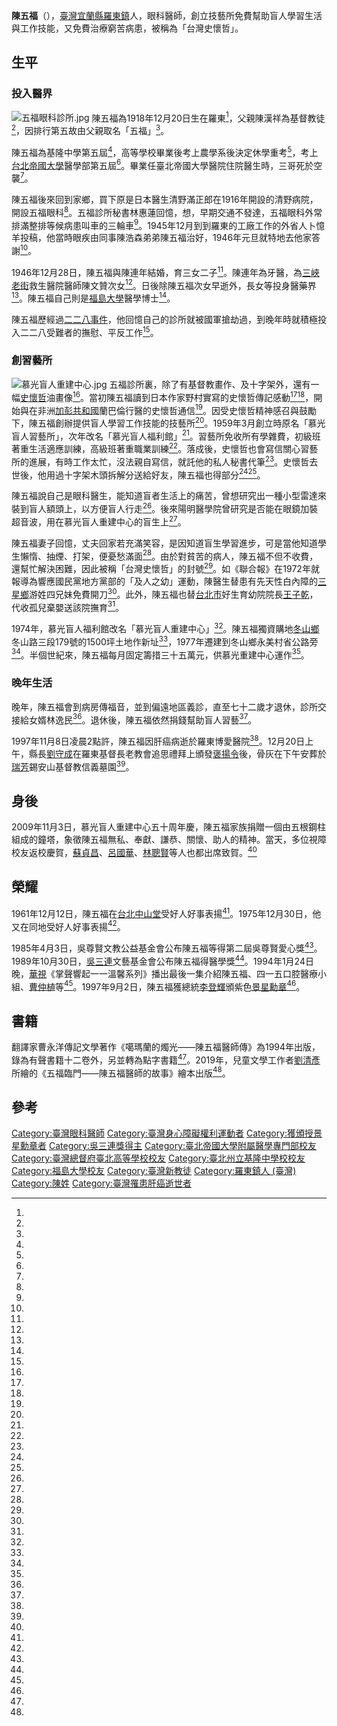 {{Infobox Person
| name   =陳五福
| nickname=
| image     = 
| image_size     = 
| caption  =
| birth_date  = 1918年12月20日
| birth_place = {{TWN-JPN}}[[宜蘭廳|宜蘭廳]]羅東支廳
| death_date  ={{death date and age|mf=yes|1997|11|8|1918|12|20}}
| death_place ={{ROC|臺灣省}}[[宜蘭縣|宜蘭縣]][[羅東鎮_(臺灣)|羅東鎮]][[羅東博愛醫院|博愛醫院]]
| nationality ={{JPN-EMP}}（1918－1945）<br>{{ROC}}（1945－1997）
| occupation =眼科醫師
| alma mater=[[基隆中學校|基隆中學校]]<br>[[臺灣總督府臺北高等學校|臺灣總督府臺北高等學校]]<br>[[臺北帝國大學|臺北帝國大學]]<br>[[福島大學|福島大學]]
| office = 
| term_start = 
| term_end = 
| parents=陳漢祥（父）
| spouse = 陳連年
| children=
| honours =
}}

'''陳五福'''（{{bd|1918年|12月20日|1997年|11月8日|catIdx=C}}），[[臺灣|臺灣]][[宜蘭縣|宜蘭縣]][[羅東鎮_(臺灣)|羅東鎮]]人，眼科醫師，創立技藝所免費幫助盲人學習生活與工作技能，又免費治療窮苦病患，被稱為「台灣史懷哲」。

==生平==
===投入醫界===
[[File:五福眼科診所.jpg|thumb]]
陳五福為1918年12月20日生在羅東<ref name="陳逸凡"/>，父親陳漢祥為基督教徒<ref name="卜憶羊"/>，因排行第五故由父親取名「五福」<ref name="張肇烜"/>。

陳五福為基隆中學第五屆<ref name="陳逸凡"/>，高等學校畢業後考上農學系後決定休學重考<ref name="張肇烜"/>，考上[[台北帝國大學|台北帝國大學]]醫學部第五屆<ref name="陳逸凡"/>。畢業任臺北帝國大學醫院住院醫生時，三哥死於空襲<ref name="張肇烜"/>。

陳五福後來回到家鄉，買下原是日本醫生清野滿正郎在1916年開設的清野病院，開設五福眼科<ref name="朱孝貞"/>。五福診所秘書林惠蓮回憶，想，早期交通不發達，五福眼科外常排滿整排等候病患叫車的三輪車<ref name="徐柏棻"/>。1945年12月到到羅東的工廠工作的外省人卜憶羊投稿，他當時眼疾由同事陳浩森弟弟陳五福治好，1946年元旦就特地去他家答謝<ref name="卜憶羊"/>。

1946年12月28日，陳五福與陳連年結婚，育三女二子<ref name="王秋霖1"/>。陳連年為牙醫，為[[三峽老街|三峽老街]]救生醫院醫師陳文贊次女<ref name="陳俊雄"/>。日後除陳五福次女早逝外，長女等投身醫藥界<ref name="陳淳志"/>。陳五福自己則是[[福島大學|福島大學]]醫學博士<ref name="陳素秋"/>。

陳五福歷經過[[二二八事件|二二八事件]]，他回憶自己的診所就被國軍搶劫過，到晚年時就積極投入二二八受難者的撫慰、平反工作<ref name="陳素秋"/>。

===創習藝所===
[[File:慕光盲人重建中心.jpg|thumb]]
五福診所裏，除了有基督教畫作、及十字架外，還有一幅[[史懷哲|史懷哲]]油畫像<ref name="楊海宴"/>。當初陳五福讀到日本作家野村實寫的史懷哲傳記感動<ref name="陳逸凡"/><ref name="王秋霖1"/>，開始與在非洲[[加彭共和國|加彭共和國]]蘭巴倫行醫的史懷哲通信<ref name="吳祥輝"/>。因受史懷哲精神感召與鼓勵下，陳五福創辦提供盲人學習工作技能的技藝所<ref name="徐淑真"/>。1959年3月創立時原名「慕光盲人習藝所」，次年改名「慕光盲人福利館」<ref name="王秋霖1"/>。習藝所免收所有學雜費，初級班著重生活適應訓練，高級班著重職業訓練<ref name="徐淑真"/>。落成後，史懷哲也會寫信關心習藝所的進展，有時工作太忙，沒法親自寫信，就託他的私人秘書代筆<ref name="吳祥輝"/>。史懷哲去世後，他用過十字架木頭拆解分送給好友，陳五福也得部分<ref name="吳祥輝"/><ref name="吳淑君"/>。

陳五福說自己是眼科醫生，能知道盲者生活上的痛苦，曾想研究出一種小型雷達來裝到盲人額頭上，以方便盲人行走<ref name="楊海宴"/>。後來陽明醫學院曾研究是否能在眼鏡加裝超音波，用在慕光盲人重建中心的盲生上<ref name="1986-06-25"/>。

陳五福妻子回憶，丈夫回家若充滿笑容，是因知道盲生學習進步，可是當他知道學生懶惰、抽煙、打架，便憂愁滿面<ref name="徐淑真"/>。由於對貧苦的病人，陳五福不但不收費，還幫忙解決困難，因此被稱「台灣史懷哲」的封號<ref name="徐柏棻"/>。如《聯合報》在1972年就報導為響應國民黨地方黨部的「及人之幼」運動，陳醫生替患有先天性白內障的[[三星鄉_(台灣)|三星鄉]]游姓四兄妹免費開刀<ref name="1972-07-26"/>。此外，陳五福也替[[台北市|台北市]]好生育幼院院長[[王子乾|王子乾]]，代收孤兒棄嬰送該院撫育<ref name="1962-05-23"/>。

1974年，慕光盲人福利館改名「慕光盲人重建中心」<ref name="吳祥輝"/>。陳五福獨資購地[[冬山鄉|冬山鄉]]冬山路三段179號的1500坪土地作新址<ref name="林宜瑩"/>，1977年遷建到冬山鄉永美村省公路旁<ref name="吳祥輝"/>。半個世紀來，陳五福每月固定籌措三十五萬元，供慕光重建中心運作<ref name="薛桂文"/>。

===晚年生活===
晚年，陳五福會到病房傳福音，並到偏遠地區義診，直至七十二歲才退休，診所交接給女婿林逸民<ref name="陳逸凡"/>。退休後，陳五福依然捐錢幫助盲人習藝<ref name="薛桂文"/>。

1997年11月8日凌晨2點許，陳五福因肝癌病逝於羅東博愛醫院<ref name="薛桂文"/>。12月20日上午，縣長[[劉守成_(臺灣)|劉守成]]在羅東基督長老教會追思禮拜上頒發[[褒揚令|褒揚令]]後，骨灰在下午安葬於[[瑞芳區|瑞芳]]錫安山基督教信義墓園<ref name="1997-12-21"/>。

==身後==
2009年11月3日，慕光盲人重建中心五十周年慶，陳五福家族捐贈一個由五根鋼柱組成的鐘塔，象徵陳五福無私、奉獻、謙恭、關懷、助人的精神。當天，多位視障校友返校慶賀，[[蘇貞昌|蘇貞昌]]、[[呂國華|呂國華]]、[[林聰賢|林聰賢]]等人也都出席致賀。<ref name="王燕華"/>

==榮耀==
1961年12月12日，陳五福在[[台北中山堂|台北中山堂]]受好人好事表揚<ref name="1961-11-29"/>。1975年12月30日，他又在同地受好人好事表揚<ref name="1975-12-18"/>。

1985年4月3日，吳尊賢文教公益基金會公布陳五福等得第二屆吳尊賢愛心獎<ref name="1985-04-04"/>。1989年10月30日，[[吳三連|吳三連]]文藝基金會公布陳五福得醫學獎<ref name="1989-10-31"/>。1994年1月24日晚，[[華視|華視]]《掌聲響起一一溫馨系列》播出最後一集介紹陳五福、四一五口腔醫療小組、[[曹仲植|曹仲植]]等<ref name="張文輝"/>。1997年9月2日，陳五福獲總統[[李登輝|李登輝]]頒紫色[[景星勳章|景星勳章]]<ref name="廖雅欣"/>。
==書籍==
翻譯家曹永洋傳記文學著作《噶瑪蘭的燭光——陳五福醫師傳》為1994年出版，錄為有聲書籍十二卷外，另並轉為點字書籍<ref name="周信水"/>。2019年，兒童文學工作者[[劉清彥|劉清彥]]所繪的《五福臨門——陳五福醫師的故事》繪本出版<ref name="陳逸凡"/>。

==參考==
{{portal box|人物|台灣|醫學}}
{{Reflist|35em|refs =

<ref name="陳俊雄 ">{{Cite news|url=https://www.chinatimes.com/newspapers/20130822000377-260107?chdtv|title=行醫趴趴走 醫師買馬出診|author=張肇烜|language=zh-tw|newspaper=中國時報|date=2013-08-22|accessdate=2022-03-18|archive-date=2022-03-19|archive-url=https://web.archive.org/web/20220319113250/https://www.chinatimes.com/newspapers/20130822000377-260107?chdtv|dead-url=no}}</ref>

<ref name="張肇烜">{{Cite news|url=
https://www.peoplemedia.tw/news/532aff71-ff80-444c-8883-ff5dc151a3b9|title=【仁醫心路】點亮噶瑪蘭的燭光！陳五福：我是羅東鄉下的草地醫生|author=張肇烜|language=zh-tw|newspaper=民報|date=2017-01-01|accessdate=2022-03-18}}</ref>

<ref name="林宜瑩">{{Cite news|url=https://tcnn.org.tw/archives/56556|title=王貞乃帶非洲醫學生參訪陳五福眼科與慕光盲人機構|author=林宜瑩|language=zh-tw|newspaper=台灣教會公報|date=2019-07-25|accessdate=2022-03-18|archive-date=2021-03-05|archive-url=https://web.archive.org/web/20210305065755/https://tcnn.org.tw/archives/56556|dead-url=no}}</ref>

<ref name="朱孝貞">{{Cite news|url=https://www.epochtimes.com.tw/n304240/%E9%86%AB%E7%94%9F%E8%A8%BA%E6%96%B7-%E4%B8%8A%E5%B8%9D%E6%B2%BB%E7%99%82-%E6%A6%AE%E8%80%80%E6%AD%B8%E7%82%BA%E4%B8%8A%E5%B8%9D--.html|title=「醫生診斷 上帝治療」 榮耀歸為上帝|author=朱孝貞|language=zh-tw|newspaper=大紀元時報|date=2020-02-13|accessdate=2022-03-18}}</ref>

<ref name="陳逸凡">{{Cite news|url=https://tcnn.org.tw/archives/57692|title=《五福臨門──陳五福醫師的故事》美好腳蹤繪本出版|author=陳逸凡|language=zh-tw|newspaper=台灣教會公報|date=2019-08-21|accessdate=2022-03-18|archive-date=2020-11-25|archive-url=https://web.archive.org/web/20201125083642/https://tcnn.org.tw/archives/57692|dead-url=no}}</ref>

<ref name="1961-11-29">{{Cite news|url=|title=好人出頭!|author=|language=zh-tw|newspaper=聯合報|date=1961-11-29|accessdate=}}</ref>

<ref name="1975-12-18">{{Cite news|url=|title=好人好事代表公布 定三十日隆重表揚|author=|language=zh-tw|newspaper=聯合報|date=1975-12-18|accessdate=}}</ref>

<ref name="卜憶羊">{{Cite news|url=|title=難忘的老人|author=卜憶羊|language=zh-tw|newspaper=聯合報|date=1959-01-01|accessdate=}}</ref>

<ref name="1962-05-23">{{Cite news|url=|title=好生育幼院 增設分收處|author=|language=zh-tw|newspaper=聯合報|date=1962-05-23|accessdate=}}</ref>

<ref name="楊海宴">{{Cite news|url=|title=把基督的光照靈魂之窗！施維茲的私淑弟子 羅東鎮上仁慈眼醫 陳五福創設慕光盲人福利館 免費收容盲者教以謀生技能|author=楊海宴|language=zh-tw|newspaper=聯合報|date=1965-09-11 |accessdate=}}</ref>

<ref name="吳祥輝">{{Cite news|url=|title=效史懷哲蘭巴倫精神 陳五福創建慕光中心 遷建工作順利年底可以完工 致力盲人福利宜蘭遠近知名|author=吳祥輝|language=zh-tw|newspaper=聯合報|date=1978-08-06|accessdate=}}</ref>

<ref name="徐淑真">{{Cite news|url=|title=缺憾的超越 聯副專題報導 〈完結篇〉 缺憾超越者的學園 --專訪台灣地區八所殘障福利機構 在靈魂深處點燈 訪宜蘭慕光盲人重建中心|author=徐淑真|language=zh-tw|newspaper=聯合報|date=1990-08-09|accessdate=}}</ref>

<ref name="陳素秋">{{Cite news|url=|title='台灣的史懷哲'與李總統私交篤 應邀出席紀念音樂會致詞 追悼228亡靈陳五福﹕應有寬容心 盼政府以最大誠意立即進行賠償道歉及建碑 勿再推諉|author=陳素秋|language=zh-tw|newspaper=聯合晚報|date=1992-02-24|accessdate=}}</ref>

<ref name="張文輝">{{Cite news|url=|title=華視 最後的掌聲 溫馨系列圓滿落幕|author=張文輝|language=zh-tw|newspaper=聯合報|date=1994-01-24|accessdate=}}</ref>

<ref name="周信水">{{Cite news|url=|title=文壇消息「噶瑪蘭的燭光」出版 有聲書及點字書|author=周信水|language=zh-tw|newspaper=聯合報|date=1994-05-05|accessdate=}}</ref>

<ref name="陳淳志">{{Cite news|url=|title=八八父親節談不一樣的父親 我們心目中的醫師老爸 名醫之後也有壓力 人生哲學留給後輩珍貴資產|author=陳淳志|language=zh-tw|newspaper=民生報|date=1994-08-08|accessdate=}}</ref>

<ref name="廖雅欣">{{Cite news|url=|title=陳五福 獲頒紫色景星勳章 以宗教家精神 貢獻盲人福利 數十年未間斷|author=廖雅欣|language=zh-tw|newspaper=聯合報|date=1997-09-03|accessdate=}}</ref>

<ref name="薛桂文">{{Cite news|url=|title=《台灣史懷哲病逝》 陳五福明燈照亮盲胞黑暗人生|author=薛桂文|language=zh-tw|newspaper=民生報|date=1997-11-10|accessdate=}}</ref>

<ref name="吳淑君">{{Cite news|url=|title=陳五福文物展覽室昨開幕|author=吳淑君|language=zh-tw|newspaper=聯合報|date=2002-11-03|accessdate=}}</ref>

<ref name="徐柏棻">{{Cite news|url=|title=五福眼科 日式平房 懷舊老診所|author=徐柏棻|language=zh-tw|newspaper=聯合報|date=2004-07-31|accessdate=}}</ref>

<ref name="1997-12-21">{{Cite news|url=|title=陳五福博士追思禮拜極盡哀榮 游錫堃第三度弔祭 劉守成簽手諭褒揚|author=|language=zh-tw|newspaper=中國時報|date=1997-12-21|accessdate=}}</ref>

<ref name="王秋霖1">{{Cite news|url=|title=一生奉獻杏壇照顧盲胞不遺餘力 陳五福夫婦金婚溫馨感人|author=王秋霖|language=zh-tw|newspaper=中國時報|date=1996-12-29|accessdate=}}</ref>

<ref name="王燕華">{{Cite news|url=|title=助盲50年 陳五福家族捐銅鐘|author=王燕華|language=zh-tw|newspaper=聯合報|date=2009-11-04|accessdate=}}</ref>

<ref name="1972-07-26">{{Cite news|url=|title=社會風氣|author=|language=zh-tw|newspaper=聯合報|date=1972-07-26|accessdate=}}</ref>

<ref name="1986-06-25">{{Cite news|url=|title=超音波眼鏡協助盲人|author=|language=zh-tw|newspaper=民生報|date=1986-06-25|accessdate=}}</ref>

<ref name="1989-10-31">{{Cite news|url=|title=吳三連獎揭曉|author=|language=zh-tw|newspaper=民生報|date=1989-10-31|accessdate=}}</ref>

<ref name="1985-04-04">{{Cite news|url=|title=吳尊賢愛心獎 得獎人昨揭曉|author=|language=zh-tw|newspaper=民生報|date=1985-04-04|accessdate=}}</ref>


}}
{{authority control}}
[[Category:臺灣眼科醫師|Category:臺灣眼科醫師]]
[[Category:臺灣身心障礙權利運動者|Category:臺灣身心障礙權利運動者]]
[[Category:獲頒授景星勳章者|Category:獲頒授景星勳章者]]
[[Category:吳三連獎得主|Category:吳三連獎得主]]
[[Category:臺北帝國大學附屬醫學專門部校友|Category:臺北帝國大學附屬醫學專門部校友]]
[[Category:臺灣總督府臺北高等學校校友|Category:臺灣總督府臺北高等學校校友]]
[[Category:臺北州立基隆中學校校友|Category:臺北州立基隆中學校校友]]
[[Category:福島大學校友|Category:福島大學校友]]
[[Category:臺灣新教徒|Category:臺灣新教徒]]
[[Category:羅東鎮人_(臺灣)|Category:羅東鎮人 (臺灣)]]
[[Category:陳姓|Category:陳姓]]
[[Category:臺灣罹患肝癌逝世者|Category:臺灣罹患肝癌逝世者]]